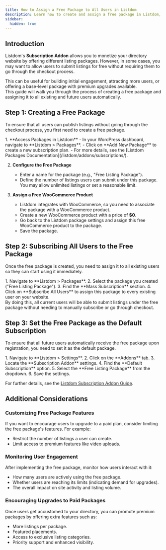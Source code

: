 ```yaml
---
title: How to Assign a Free Package to All Users in Listdom
description: Learn how to create and assign a free package in Listdom, subscribe all users, and set it as the default subscription.
sidebar:
  hidden: true
---
```



## Introduction

Listdom's **Subscription Addon** allows you to monetize your directory website by offering different listing packages. However, in some cases, you may want to allow users to submit listings for free without requiring them to go through the checkout process.  

This can be useful for building initial engagement, attracting more users, or offering a base-level package with premium upgrades available.  
This guide will walk you through the process of creating a free package and assigning it to all existing and future users automatically.

## Step 1: Creating a Free Package

To ensure that all users can publish listings without going through the checkout process, you first need to create a free package.

<Steps>
1. **Access Packages in Listdom**  
   - In your WordPress dashboard, navigate to **Listdom > Packages**.  
   - Click on **Add New Package** to create a new subscription plan.  
   - For more details, see the [Listdom Packages Documentation](/listdom/addons/subscriptions/).  

2. **Configure the Free Package**  
   - Enter a name for the package (e.g., "Free Listing Package").  
   - Define the number of listings users can submit under this package. You may allow unlimited listings or set a reasonable limit.  

3. **Assign a Free WooCommerce Product**  
   - Listdom integrates with WooCommerce, so you need to associate the package with a WooCommerce product.  
   - Create a new WooCommerce product with a price of **$0**.  
   - Go back to the Listdom package settings and assign this free WooCommerce product to the package.  
   - Save the package.  
</Steps>

## Step 2: Subscribing All Users to the Free Package

Once the free package is created, you need to assign it to all existing users so they can start using it immediately.

<Steps>
1. Navigate to **Listdom > Packages**.  
2. Select the package you created ("Free Listing Package").  
3. Find the **Mass Subscription** section.  
4. Click on **Subscribe All Users** to assign this package to every existing user on your website.  
</Steps>

<Aside type="note">
By doing this, all current users will be able to submit listings under the free package without needing to manually subscribe or go through checkout.
</Aside>

## Step 3: Set the Free Package as the Default Subscription

To ensure that all future users automatically receive the free package upon registration, you need to set it as the default package.

<Steps>
1. Navigate to **Listdom > Settings**.  
2. Click on the **Addons** tab.  
3. Locate the **Subscription Addon** settings.  
4. Find the **Default Subscription** option.  
5. Select the **Free Listing Package** from the dropdown.  
6. Save the settings.  
</Steps>

For further details, see the [Listdom Subscription Addon Guide](/listdom/addons/subscriptions/).

## Additional Considerations

### Customizing Free Package Features
If you want to encourage users to upgrade to a paid plan, consider limiting the free package's features. For example:  

- Restrict the number of listings a user can create.  
- Limit access to premium features like video uploads.  

### Monitoring User Engagement
After implementing the free package, monitor how users interact with it:  

- How many users are actively using the free package.  
- Whether users are reaching its limits (indicating demand for upgrades).  
- The overall impact on site activity and listing volume.  

### Encouraging Upgrades to Paid Packages
Once users get accustomed to your directory, you can promote premium packages by offering extra features such as:  

- More listings per package.  
- Featured placements.  
- Access to exclusive listing categories.  
- Priority support and enhanced visibility.  


